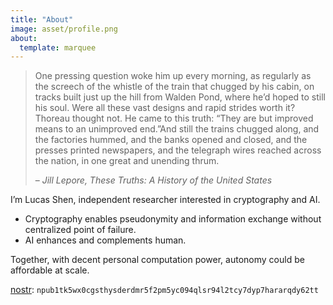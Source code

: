 ```yaml
---
title: "About"
image: asset/profile.png
about:
  template: marquee
---
```

> One pressing question woke him up every morning, as regularly as the screech of the whistle of the train that chugged by his cabin, on tracks built just up the hill from Walden Pond, where he’d hoped to still his soul. Were all these vast designs and rapid strides worth it? Thoreau thought not. He came to this truth: “They are but improved means to an unimproved end.”And still the trains chugged along, and the factories hummed, and the banks opened and closed, and the presses printed newspapers, and the telegraph wires reached across the nation, in one great and unending thrum.
>
> -- <cite>Jill Lepore, These Truths: A History of the United States</cite>

I'm Lucas Shen, independent researcher interested in cryptography and AI.

- Cryptography enables pseudonymity and information exchange without centralized point of failure.  
- AI enhances and complements human.  

Together, with decent personal computation power, autonomy could be affordable at scale.

[nostr](https://github.com/nostr-protocol/nostr): `npub1tk5wx0cgsthysderdmr5f2pm5yc094qlsr94l2tcy7dyp7hararqdy62tt`

